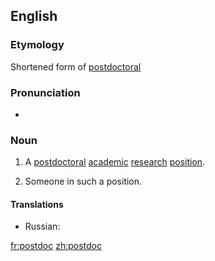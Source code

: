 ==English==
===Etymology===
Shortened form of [[postdoctoral]]

===Pronunciation===
*{{IPA|ˈpowstaːk}}
===Noun===
{{en-noun}}
# {{informal}} A [[postdoctoral]] [[academic]] [[research]] [[position]].
# {{informal}} Someone in such a position.

====Translations====
{{trans-top|a postdoctoral academic research position}}
* Russian: {{t|ru|научный сотрудник с учёной степенью|tr=|sc=Cyrl}}
{{trans-mid}}
{{trans-bottom}}

[[fr:postdoc]]
[[zh:postdoc]]